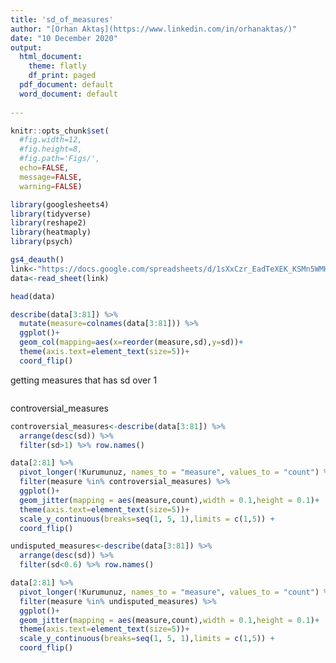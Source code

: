 ```yaml
---
title: 'sd_of_measures'
author: "[Orhan Aktaş](https://www.linkedin.com/in/orhanaktas/)"
date: "10 December 2020"
output:
  html_document:
    theme: flatly
    df_print: paged
  pdf_document: default
  word_document: default
   
---
```



```r
knitr::opts_chunk$set(
  #fig.width=12, 
  #fig.height=8, 
  #fig.path='Figs/',
  echo=FALSE, 
  message=FALSE, 
  warning=FALSE)
```

```r
library(googlesheets4)
library(tidyverse)
library(reshape2)
library(heatmaply)
library(psych)
```


```r
gs4_deauth()
link<-"https://docs.google.com/spreadsheets/d/1sXxCzr_EadTeXEK_KSMn5WMHI3UkAvF101pRmfK1yMA/edit?usp=sharing"
data<-read_sheet(link)

head(data)
```

```r
describe(data[3:81]) %>% 
  mutate(measure=colnames(data[3:81])) %>% 
  ggplot()+
  geom_col(mapping=aes(x=reorder(measure,sd),y=sd))+
  theme(axis.text=element_text(size=5))+
  coord_flip()
```

getting measures that has sd over 1

```r



```

controversial_measures
```r

controversial_measures<-describe(data[3:81]) %>% 
  arrange(desc(sd)) %>%  
  filter(sd>1) %>% row.names()

data[2:81] %>% 
  pivot_longer(!Kurumunuz, names_to = "measure", values_to = "count") %>% 
  filter(measure %in% controversial_measures) %>% 
  ggplot()+
  geom_jitter(mapping = aes(measure,count),width = 0.1,height = 0.1)+
  theme(axis.text=element_text(size=5))+ 
  scale_y_continuous(breaks=seq(1, 5, 1),limits = c(1,5)) +
  coord_flip()
```

```r

undisputed_measures<-describe(data[3:81]) %>% 
  arrange(desc(sd)) %>%  
  filter(sd<0.6) %>% row.names()

data[2:81] %>% 
  pivot_longer(!Kurumunuz, names_to = "measure", values_to = "count") %>% 
  filter(measure %in% undisputed_measures) %>% 
  ggplot()+
  geom_jitter(mapping = aes(measure,count),width = 0.1,height = 0.1)+
  theme(axis.text=element_text(size=5))+
  scale_y_continuous(breaks=seq(1, 5, 1),limits = c(1,5)) +
  coord_flip()

```

